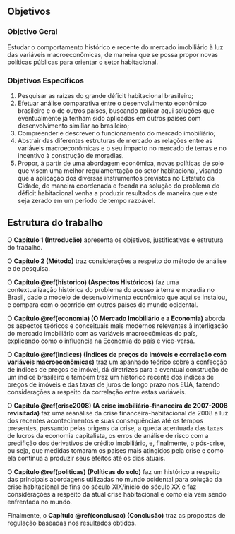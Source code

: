 <!--
This is for including Chapter 1.  Notice that it's also good practice to name your chunk.  This will help you debug potential issues as you knit.  The chunk above is called intro and the one below is called chapter1.  Feel free to change the name of the Rmd file as you wish, but don't forget to change it here from chap1.Rmd.
-->

<!--
The {#rmd-basics} text after the chapter declaration will allow us to link throughout the document back to the beginning of Chapter 1.  These labels will automatically be generated (if not specified) by changing the spaces to hyphens and capital letters to lowercase.  Look for the reference to this label at the beginning of Chapter 2.
-->


## Objetivos

### Objetivo Geral

Estudar o comportamento histórico e recente do mercado imobiliário à luz das
variáveis macroeconômicas, de maneira que se possa propor novas políticas
públicas para orientar o setor habitacional.

### Objetivos Específicos 

1. Pesquisar as raízes do grande déficit habitacional brasileiro;
2. Efetuar análise comparativa entre o desenvolvimento econômico brasileiro e o
de outros países, buscando aplicar aqui soluções que eventualmente já tenham 
sido aplicadas em outros países com desenvolvimento similiar ao brasileiro;
3. Compreender e descrever o funcionamento do mercado imobiliário;
4. Abstrair das diferentes estruturas de mercado as relações entre as variáveis
macroeconômicas e o seu impacto no mercado de terras e no incentivo à construção
de moradias.
5. Propor, à partir de uma abordagem econômica, novas políticas de solo que
visem uma melhor regulamentação do setor habitacional, visando que a aplicação
dos diversas instrumentos previstos no Estatuto da Cidade, de maneira coordenada
e focada na solução do problema do déficit habitacional venha a produzir
resultados de maneira que este seja zerado em um período de tempo razoável.

## Estrutura do trabalho

O **Capítulo 1 (Introdução)**  apresenta os objetivos, justificativas e
estrutura do trabalho. 

O **Capítulo 2 (Método)** traz considerações a respeito do método de análise e
de pesquisa.

O **Capítulo \@ref(historico) (Aspectos Históricos)** faz uma contextualização histórica do 
problema do acesso à terra e moradia no Brasil, dado o modelo de desenvolvimento
econômico que aqui se instalou, e compara com o ocorrido em outros países do
mundo ocidental.

O **Capítulo \@ref(economia) (O Mercado Imobiliário e a Economia)** aborda os aspectos 
teóricos e conceituais mais modernos relevantes à interligação do mercado 
imobiliário com as variáveis macroecômicas do país, explicando como o \gls{MI}
influencia na Economia do país e vice-versa.

O **Capítulo \@ref(indices) (Índices de preços de imóveis e correlação com variáveis macroeconômicas)**
traz um apanhado teórico sobre a confecção de índices de preços de imóvei, dá
diretrizes para a eventual construção de um índice brasileiro e também traz um
histórico recente dos índices de preços de imóveis e das taxas de juros de longo
prazo nos EUA, fazendo considerações a respeito da correlação entre estas 
variáveis.

O **Capítulo \@ref(crise2008) (A crise imobiliário-financeira de 2007-2008 revisitada)** faz
uma reanálise da crise financeira-habitacional de 2008 a luz dos recentes
acontecimentos e suas consequências até os tempos presentes, passando pelas 
origens da crise, a queda acentuada das taxas de lucros da economia capitalista,
os erros de análise de risco com a precifição dos derivativos de crédito 
imobiliário, e, finalmente, o pós-crise, ou seja, que medidas tomaram os países
mais atingidos pela crise e como ela continua a produzir seus efeitos até os 
dias atuais.

O **Capítulo \@ref(politicas) (Políticas do solo)** faz um histórico a
respeito das principais abordagens utilizadas no mundo ocidental para solução da
crise habitacional de fins do século XIX/início do século XX e faz considerações
a respeito da atual crise habitacional e como ela vem sendo enfrentada no mundo.

Finalmente, o **Capítulo \@ref(conclusao) (Conclusão)** traz as propostas de regulação baseadas
nos resultados obtidos.
